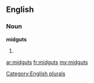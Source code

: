 ==English==

===Noun===
'''midguts'''

# {{plural of|[[midgut]]}}

[[Category:English plurals]]

[[ar:midguts]]
[[fr:midguts]]
[[my:midguts]]